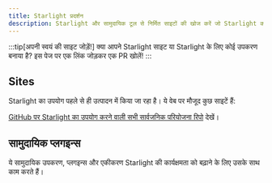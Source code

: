 ```yaml
---
title: Starlight प्रदर्शन
description: Starlight और सामुदायिक टूल से निर्मित साइटों की खोज करें जो Starlight का विस्तार करते हैं!
---
```


:::tip[अपनी स्वयं की साइट जोड़ें!]
क्या आपने Starlight साइट या Starlight के लिए कोई उपकरण बनाया है?
इस पेज पर एक लिंक जोड़कर एक PR खोलें!
:::

## Sites


Starlight का उपयोग पहले से ही उत्पादन में किया जा रहा है। ये वेब पर मौजूद कुछ साइटें हैं:

<ShowcaseSites />

[GitHub पर Starlight का उपयोग करने वाली सभी सार्वजनिक परियोजना रिपो](https://github.com/withastro/starlight/network/dependents) देखें।

## सामुदायिक प्लगइन्स


ये सामुदायिक उपकरण, प्लगइन्स और एकीकरण Starlight की कार्यक्षमता को बढ़ाने के लिए उसके साथ काम करते हैं।

<CardGrid>
	<LinkCard
		href="https://www.feelback.dev/blog/new-astro-starlight-integration/"
		title="FeelBack"
		description="अपने दस्तावेज़ पृष्ठों पर एक उपयोगकर्ता प्रतिक्रिया प्रणाली जोड़ें।"
	/>
	<LinkCard
		href="https://github.com/HiDeoo/starlight-blog"
		title="starlight-blog"
		description="अपनी दस्तावेज़ीकरण साइट पर एक ब्लॉग जोड़ें."
	/>
	<LinkCard
		href="https://github.com/HiDeoo/starlight-links-validator"
		title="starlight-links-validator"
		description="अपने Starlight पृष्ठों में टूटे हुए लिंक की जाँच करें।"
	/>
	<LinkCard
		href="https://github.com/HiDeoo/starlight-typedoc"
		title="starlight-typedoc"
		description="TypeDoc का उपयोग करके Typescript से Starlight पेज जेनरेट करें।"
	/>
	<LinkCard
		href="https://github.com/HiDeoo/starlight-openapi"
		title="starlight-openapi"
		description="OpenAPI/Swagger विनिर्देशों से दस्तावेज़ीकरण पेज बनाएं।"
	/>
</CardGrid>
